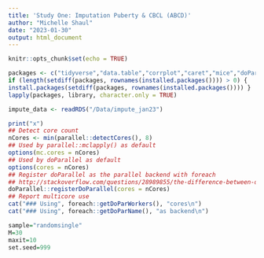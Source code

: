 ```yaml
---
title: 'Study One: Imputation Puberty & CBCL (ABCD)'
author: "Michelle Shaul"
date: "2023-01-30"
output: html_document
---
```


```r
knitr::opts_chunk$set(echo = TRUE)

packages <- c("tidyverse","data.table","corrplot","caret","mice","doParallel","doRNG")
if (length(setdiff(packages, rownames(installed.packages()))) > 0) {
install.packages(setdiff(packages, rownames(installed.packages()))) }
lapply(packages, library, character.only = TRUE)

impute_data <- readRDS("/Data/impute_jan23")

print("x")
## Detect core count
nCores <- min(parallel::detectCores(), 8)
## Used by parallel::mclapply() as default
options(mc.cores = nCores)
## Used by doParallel as default
options(cores = nCores)
## Register doParallel as the parallel backend with foreach
## http://stackoverflow.com/questions/28989855/the-difference-between-domc-and-doparallel-in-r
doParallel::registerDoParallel(cores = nCores)
## Report multicore use
cat("### Using", foreach::getDoParWorkers(), "cores\n")
cat("### Using", foreach::getDoParName(), "as backend\n")

sample="randomsingle"
M=30
maxit=10
set.seed=999

```






